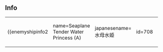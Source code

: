 ==Info==
{|
| valign="top" |
{{enemyshipinfo2
| name=Seaplane Tender Water Princess (A)
| japanesename=水母水姫
| id=708
| image=[[File:Seikan708.png|x200px]]
| color=red
| type=Seaplane Tender
| class=Abyssal
| hp=?
| firepower=?
| armor=?
| torpedo=?
| evasion=?
| AA=?
| aircraft=?
| speed=?
| LOS=?
| ASW=?
| range=?
| luck=?
| slot=?
| slot1=?
| slot2=?
| slot3=?
| slot4=?
| space1=?
| space2=?
| space3=?
| space4=?}}
| style="width: 50px;" |
| valign="top" |
{{enemyshipinfo2
| name=Seaplane Tender Water Princess (B)
| japanesename=水母水姫
| id=709
| image=[[File:Seikan708.png|x200px]]
| color=red
| type=Seaplane Tender
| class=Abyssal
| hp=?
| firepower=?
| armor=?
| torpedo=?
| evasion=?
| AA=?
| aircraft=?
| speed=?
| LOS=?
| ASW=?
| range=?
| luck=?
| slot=?
| slot1=?
| slot2=?
| slot3=?
| slot4=?
| space1=?
| space2=?
| space3=?
| space4=?}}
| style="width: 50px;" |
| valign="top" |
{{enemyshipinfo2
| name=Seaplane Tender Water Princess (C)
| japanesename=水母水姫
| id=710
| image=[[File:Seikan708.png|x200px]]
| color=red
| type=Seaplane Tender
| class=Abyssal
| hp=?
| firepower=?
| armor=?
| torpedo=?
| evasion=?
| AA=?
| aircraft=?
| speed=?
| LOS=?
| ASW=?
| range=?
| luck=?
| slot=?
| slot1=?
| slot2=?
| slot3=?
| slot4=?
| space1=?
| space2=?
| space3=?
| space4=?}}
|}